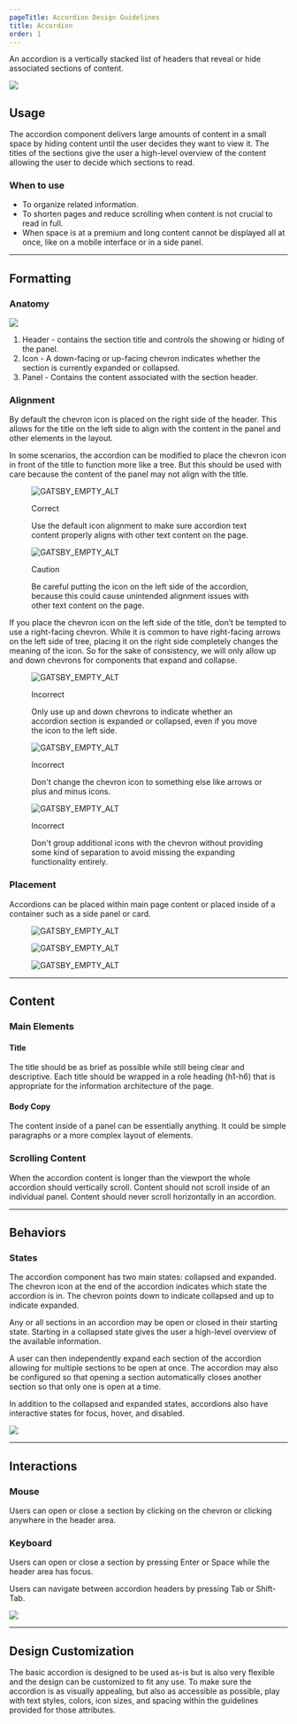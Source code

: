 ```yaml
---
pageTitle: Accordion Design Guidelines
title: Accordion
order: 1
---
```



<PageContent componentName="accordion" type="design">
<LeadParagraph>
  An accordion is a vertically stacked list of headers that reveal or hide associated sections of content.
</LeadParagraph>

![ ](../../images/accordion/accordion-intro-example.png)

## Usage

The accordion component delivers large amounts of content in a small space by hiding content until the user decides they want to view it. The titles of the sections give the user a high-level overview of the content allowing the user to decide which sections to read.

### When to use

- To organize related information.
- To shorten pages and reduce scrolling when content is not crucial to read in full.
- When space is at a premium and long content cannot be displayed all at once, like on a mobile interface or in a side panel.

---

## Formatting

### Anatomy

![ ](../../images/accordion/accordion-anatomy.png)

1. Header - contains the section title and controls the showing or hiding of the panel.
2. Icon - A down-facing or up-facing chevron indicates whether the section is currently expanded or collapsed.
3. Panel - Contains the content associated with the section header.

### Alignment

By default the chevron icon is placed on the right side of the header. This allows for the title on the left side to align with the content in the panel and other elements in the layout.

In some scenarios, the accordion can be modified to place the chevron icon in front of the title to function more like a tree. But this should be used with care because the content of the panel may not align with the title.

<div class="image-grid">
  <figure>
    <img src="../../images/accordion/accordion-good-alignment.png" alt="GATSBY_EMPTY_ALT" />
    <figcaption>
      <p class="title title-correct">Correct</p>
      <p>
        Use the default icon alignment to make sure accordion text content
        properly aligns with other text content on the page.
      </p>
    </figcaption>
  </figure>
  <figure>
    <img src="../../images/accordion/accordion-bad-alignment.png" alt="GATSBY_EMPTY_ALT" />
    <figcaption>
      <p class="title title-caution">Caution</p>
      <p>
        Be careful putting the icon on the left side of the accordion, because
        this could cause unintended alignment issues with other text content on
        the page.
      </p>
    </figcaption>
  </figure>
</div>

If you place the chevron icon on the left side of the title, don’t be tempted to use a right-facing chevron. While it is common to have right-facing arrows on the left side of tree, placing it on the right side completely changes the meaning of the icon. So for the sake of consistency, we will only allow up and down chevrons for components that expand and collapse.

<div class="image-grid">
  <figure>
    <img
      src="../../images/accordion/accordion-incorrect-icon-orientation.png"
      alt="GATSBY_EMPTY_ALT"
    />
    <figcaption>
      <p class="title title-incorrect">Incorrect</p>
      <p>
        Only use up and down chevrons to indicate whether an accordion section
        is expanded or collapsed, even if you move the icon to the left side.
      </p>
    </figcaption>
  </figure>
  <figure>
    <img src="../../images/accordion/accordion-incorrect-icons.png" alt="GATSBY_EMPTY_ALT" />
    <figcaption>
      <p class="title title-incorrect">Incorrect</p>
      <p>
        Don't change the chevron icon to something else like arrows or plus and
        minus icons.
      </p>
    </figcaption>
  </figure>
</div>

<figure>
  <img src="../../images/accordion/accordion-crowded-icons.png" alt="GATSBY_EMPTY_ALT" />
  <figcaption>
    <p class="title title-incorrect">Incorrect</p>
    <p>
      Don't group additional icons with the chevron without providing some kind
      of separation to avoid missing the expanding functionality entirely.
    </p>
  </figcaption>
</figure>

### Placement

Accordions can be placed within main page content or placed inside of a container such as a side panel or card.

<div class="image-grid">
  <figure>
    <img src="../../images/accordion/accordion-in-page.png" alt="GATSBY_EMPTY_ALT" />
  </figure>
  <figure>
    <img src="../../images/accordion/accordion-sidebar.png" alt="GATSBY_EMPTY_ALT" />
  </figure>
  <figure>
    <img src="../../images/accordion/accordion-drawer.png" alt="GATSBY_EMPTY_ALT" />
  </figure>
</div>

---

## Content

### Main Elements

#### Title

The title should be as brief as possible while still being clear and descriptive.
Each title should be wrapped in a role heading (h1-h6) that is appropriate for the information architecture of the page.

#### Body Copy

The content inside of a panel can be essentially anything. It could be simple paragraphs or a more complex layout of elements.

### Scrolling Content

When the accordion content is longer than the viewport the whole accordion should vertically scroll. Content should not scroll inside of an individual panel. Content should never scroll horizontally in an accordion.

---

## Behaviors

### States

The accordion component has two main states: collapsed and expanded. The chevron icon at the end of the accordion indicates which state the accordion is in. The chevron points down to indicate collapsed and up to indicate expanded.

Any or all sections in an accordion may be open or closed in their starting state. Starting in a collapsed state gives the user a high-level overview of the available information.

A user can then independently expand each section of the accordion allowing for multiple sections to be open at once. The accordion may also be configured so that opening a section automatically closes another section so that only one is open at a time.

In addition to the collapsed and expanded states, accordions also have interactive states for focus, hover, and disabled.

![ ](../../images/accordion/accordion-states.png)

---

## Interactions

### Mouse

Users can open or close a section by clicking on the chevron or clicking anywhere in the header area.

### Keyboard

Users can open or close a section by pressing Enter or Space while the header area has focus.

Users can navigate between accordion headers by pressing Tab or Shift-Tab.

![ ](../../images/accordion/accordion-mouse-interaction.png)

---

## Design Customization

The basic accordion is designed to be used as-is but is also very flexible and the design can be customized to fit any use. To make sure the accordion is as visually appealing, but also as accessible as possible, play with text styles, colors, icon sizes, and spacing within the guidelines provided for those attributes.

</PageContent>
